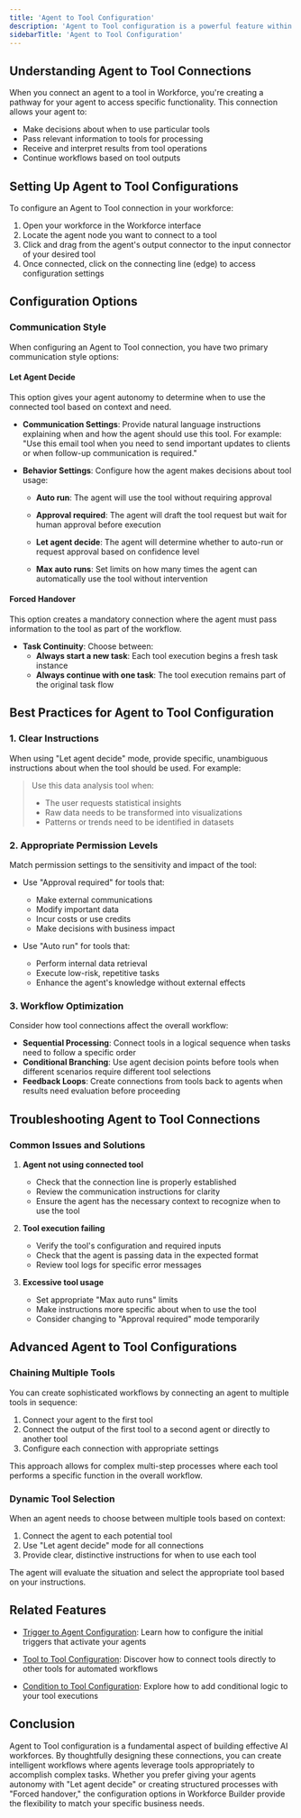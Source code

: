 ```yaml
---
title: 'Agent to Tool Configuration'
description: 'Agent to Tool configuration is a powerful feature within Workforce that enables you to establish connections between your AI agents and the tools they need to complete tasks. '
sidebarTitle: 'Agent to Tool Configuration'
---
```



## Understanding Agent to Tool Connections

When you connect an agent to a tool in Workforce, you're creating a pathway for your agent to access specific functionality. This connection allows your agent to:

- Make decisions about when to use particular tools
- Pass relevant information to tools for processing
- Receive and interpret results from tool operations
- Continue workflows based on tool outputs

## Setting Up Agent to Tool Configurations

To configure an Agent to Tool connection in your workforce:

1. Open your workforce in the Workforce interface
2. Locate the agent node you want to connect to a tool
3. Click and drag from the agent's output connector to the input connector of your desired tool
4. Once connected, click on the connecting line (edge) to access configuration settings

## Configuration Options

### Communication Style

When configuring an Agent to Tool connection, you have two primary communication style options:

#### Let Agent Decide

This option gives your agent autonomy to determine when to use the connected tool based on context and need.

- **Communication Settings**: Provide natural language instructions explaining when and how the agent should use this tool. For example: "Use this email tool when you need to send important updates to clients or when follow-up communication is required."
  
- **Behavior Settings**: Configure how the agent makes decisions about tool usage:
  - **Auto run**: The agent will use the tool without requiring approval

  - **Approval required**: The agent will draft the tool request but wait for human approval before execution
  - **Let agent decide**: The agent will determine whether to auto-run or request approval based on confidence level
  - **Max auto runs**: Set limits on how many times the agent can automatically use the tool without intervention

#### Forced Handover

This option creates a mandatory connection where the agent must pass information to the tool as part of the workflow.

- **Task Continuity**: Choose between:
  - **Always start a new task**: Each tool execution begins a fresh task instance
  - **Always continue with one task**: The tool execution remains part of the original task flow

## Best Practices for Agent to Tool Configuration

### 1. Clear Instructions

When using "Let agent decide" mode, provide specific, unambiguous instructions about when the tool should be used. For example:

> Use this data analysis tool when:
> - The user requests statistical insights
> - Raw data needs to be transformed into visualizations
> - Patterns or trends need to be identified in datasets

### 2. Appropriate Permission Levels

Match permission settings to the sensitivity and impact of the tool:

- Use "Approval required" for tools that:
  - Make external communications
  - Modify important data
  - Incur costs or use credits
  - Make decisions with business impact

- Use "Auto run" for tools that:
  - Perform internal data retrieval
  - Execute low-risk, repetitive tasks
  - Enhance the agent's knowledge without external effects

### 3. Workflow Optimization

Consider how tool connections affect the overall workflow:

- **Sequential Processing**: Connect tools in a logical sequence when tasks need to follow a specific order
- **Conditional Branching**: Use agent decision points before tools when different scenarios require different tool selections
- **Feedback Loops**: Create connections from tools back to agents when results need evaluation before proceeding

## Troubleshooting Agent to Tool Connections

### Common Issues and Solutions

1. **Agent not using connected tool**
   - Check that the connection line is properly established
   - Review the communication instructions for clarity
   - Ensure the agent has the necessary context to recognize when to use the tool

2. **Tool execution failing**
   - Verify the tool's configuration and required inputs
   - Check that the agent is passing data in the expected format
   - Review tool logs for specific error messages

3. **Excessive tool usage**
   - Set appropriate "Max auto runs" limits
   - Make instructions more specific about when to use the tool
   - Consider changing to "Approval required" mode temporarily

## Advanced Agent to Tool Configurations

### Chaining Multiple Tools

You can create sophisticated workflows by connecting an agent to multiple tools in sequence:

1. Connect your agent to the first tool
2. Connect the output of the first tool to a second agent or directly to another tool
3. Configure each connection with appropriate settings

This approach allows for complex multi-step processes where each tool performs a specific function in the overall workflow.

### Dynamic Tool Selection

When an agent needs to choose between multiple tools based on context:

1. Connect the agent to each potential tool
2. Use "Let agent decide" mode for all connections
3. Provide clear, distinctive instructions for when to use each tool

The agent will evaluate the situation and select the appropriate tool based on your instructions.

## Related Features

- [Trigger to Agent Configuration](https://relevanceai.com/docs/workforce-builder/configurations/trigger-to-agent): Learn how to configure the initial triggers that activate your agents
- [Tool to Tool Configuration](https://relevanceai.com/docs/workforce-builder/configurations/tool-to-tool): Discover how to connect tools directly to other tools for automated workflows

- [Condition to Tool Configuration](https://relevanceai.com/docs/workforce-builder/configurations/condition-to-tool): Explore how to add conditional logic to your tool executions

## Conclusion

Agent to Tool configuration is a fundamental aspect of building effective AI workforces. By thoughtfully designing these connections, you can create intelligent workflows where agents leverage tools appropriately to accomplish complex tasks. Whether you prefer giving your agents autonomy with "Let agent decide" or creating structured processes with "Forced handover," the configuration options in Workforce Builder provide the flexibility to match your specific business needs.